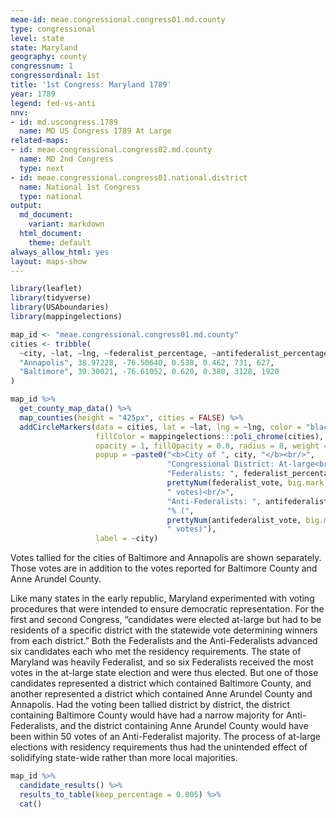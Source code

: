 ```yaml
---
meae-id: meae.congressional.congress01.md.county
type: congressional
level: state
state: Maryland
geography: county
congressnum: 1
congressordinal: 1st
title: '1st Congress: Maryland 1789'
year: 1789
legend: fed-vs-anti
nnv:
- id: md.uscongress.1789
  name: MD US Congress 1789 At Large
related-maps:
- id: meae.congressional.congress02.md.county
  name: MD 2nd Congress
  type: next
- id: meae.congressional.congress01.national.district
  name: National 1st Congress
  type: national
output:
  md_document:
    variant: markdown
  html_document:
    theme: default
always_allow_html: yes
layout: maps-show
---
```


```r
library(leaflet)
library(tidyverse)
library(USAboundaries)
library(mappingelections)

map_id <- "meae.congressional.congress01.md.county"
cities <- tribble(
  ~city, ~lat, ~lng, ~federalist_percentage, ~antifederalist_percentage, ~federalist_vote, ~antifederalist_vote,
  "Annapolis", 38.97228, -76.50640, 0.538, 0.462, 731, 627,
  "Baltimore", 39.30021, -76.61052, 0.620, 0.380, 3128, 1920
)
```

<div class="map">

```r
map_id %>%
  get_county_map_data() %>% 
  map_counties(height = "425px", cities = FALSE) %>% 
  addCircleMarkers(data = cities, lat = ~lat, lng = ~lng, color = "black",
                   fillColor = mappingelections:::poli_chrome(cities),
                   opacity = 1, fillOpacity = 0.8, radius = 8, weight = 3,
                   popup = ~paste0("<b>City of ", city, "</b><br/>",
                                   "Congressional District: At-large<br/>",
                                   "Federalists: ", federalist_percentage * 100, "% (", 
                                   prettyNum(federalist_vote, big.mark = ","), 
                                   " votes)<br/>",
                                   "Anti-Federalists: ", antifederalist_percentage * 100,
                                   "% (", 
                                   prettyNum(antifederalist_vote, big.mark = ","),
                                   " votes)"),
                   label = ~city) 
```

</div>

Votes tallied for the cities of Baltimore and Annapolis are shown separately. Those votes are in addition to the votes reported for Baltimore County and Anne Arundel County.

Like many states in the early republic, Maryland experimented with voting procedures that were intended to ensure democratic representation. For the first and second Congress, "candidates were elected at-large but had to be residents of a specific district with the statewide vote determining winners from each district." Both the Federalists and the Anti-Federalists advanced six candidates each who met the residency requirements. The state of Maryland was heavily Federalist, and so six Federalists received the most votes in the at-large state election and were thus elected. But one of those candidates represented a district which contained Baltimore County, and another represented a district which contained Anne Arundel County and Annapolis. Had the voting been tallied district by district, the district containing Baltimore County would have had a narrow majority for Anti-Federalists, and the district containing Anne Arundel County would have been within 50 votes of an Anti-Federalist majority. The process of at-large elections with residency requirements thus had the unintended effect of solidifying state-wide rather than more local majorities. 

<div class="results-table">

```r
map_id %>%
  candidate_results() %>%
  results_to_table(keep_percentage = 0.005) %>%
  cat()
```

</div>
